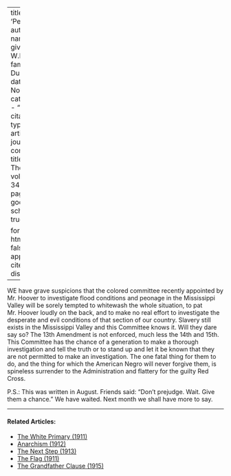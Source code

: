 
---
title: 'Peonage'
author:
  - name:
      given: W.E.B.
      family: Du Bois
date: Nov. 1927
categories: 
  - ""
citation: 
  type: article-journal
  container-title: The Crisis
  volume: 34
  issue: 9
  page: 311
google-scholar: true

format:
  html:
    toc: false
    appendix-cite-as: display
---


WE have grave suspicions that the colored committee recently appointed by Mr. Hoover to investigate flood conditions and peonage in the Mississippi Valley will be sorely tempted to whitewash the whole situation, to pat Mr. Hoover loudly on the back, and to make no real effort to investigate the desperate and evil conditions of that section of our country. Slavery still exists in the Mississippi Valley and this Committee knows it. Will they dare say so? The 13th Amendment is not enforced, much less the 14th and 15th. This Committee has the chance of a generation to make a thorough investigation and tell the truth or to stand up and let it be known that they are not permitted to make an investigation. The one fatal thing for them to do, and the thing for which the American Negro will never forgive them, is spineless surrender to the Administration and flattery for the guilty Red Cross.

P.S.: This was written in August. Friends said: "Don't prejudge. Wait. Give them a chance." We have waited. Next month we shall have more to say.

<!-- Similar articles start here -->
<div  class="clear-wrap"></div>
<hr>
#### Related Articles:

* [The White Primary (1911)](/Volumes/01/05/white_primary.html)
* [Anarchism (1912)](/Volumes/04/04/anarchism.html)
* [The Next Step (1913)](/Volumes/06/02/next_step.html)
* [The Flag (1911)](/Volumes/02/03/flag.html)
* [The Grandfather Clause (1915)](/Volumes/10/05/grandfather_clause.html)

<!-- Similar articles end here -->